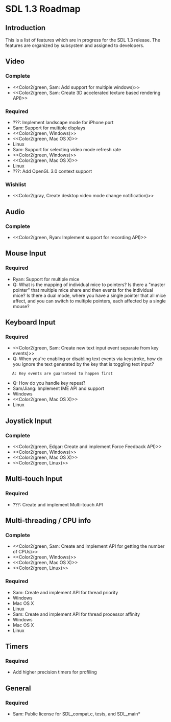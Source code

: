 = SDL 1.3 Roadmap =

== Introduction ==
This is a list of features which are in progress for the SDL 1.3 release.  The features are organized by subsystem and assigned to developers.


== Video ==

=== Complete ===
* <<Color2(green, Sam: Add support for multiple windows)>>
* <<Color2(green, Sam: Create 3D accelerated texture based rendering API)>>

=== Required ===
* ???: Implement landscape mode for iPhone port
* Sam: Support for multiple displays
* <<Color2(green, Windows)>>
* <<Color2(green, Mac OS X)>>
* Linux
* Sam: Support for selecting video mode refresh rate
* <<Color2(green, Windows)>>
* <<Color2(green, Mac OS X)>>
* Linux
* ???: Add OpenGL 3.0 context support

=== Wishlist ===
* <<Color2(gray, Create desktop video mode change notification)>>

== Audio ==

=== Complete ===
* <<Color2(green, Ryan: Implement support for recording API)>>

== Mouse Input ==

=== Required ===
* Ryan: Support for multiple mice
* Q: What is the mapping of individual mice to pointers?  Is there a "master pointer" that multiple mice share and then events for the individual mice?  Is there a dual mode, where you have a single pointer that all mice affect, and you can switch to multiple pointers, each affected by a single mouse?

== Keyboard Input ==

=== Required ===
* <<Color2(green, Sam: Create new text input event separate from key events)>>
* Q: When you're enabling or disabling text events via keystroke, how do you ignore the text generated by the key that is toggling text input?
    A: Key events are guaranteed to happen first
* Q: How do you handle key repeat?
* Sam/Jiang: Implement IME API and support
* Windows
* <<Color2(green, Mac OS X)>>
* Linux

== Joystick Input ==

=== Complete ===
* <<Color2(green, Edgar: Create and implement Force Feedback API)>>
* <<Color2(green, Windows)>>
* <<Color2(green, Mac OS X)>>
* <<Color2(green, Linux)>>

== Multi-touch Input ==

=== Required ===
* ???: Create and implement Multi-touch API

== Multi-threading / CPU info ==

=== Complete ===
* <<Color2(green, Sam: Create and implement API for getting the number of CPUs)>>
* <<Color2(green, Windows)>>
* <<Color2(green, Mac OS X)>>
* <<Color2(green, Linux)>>

=== Required ===
* Sam: Create and implement API for thread priority
* Windows
* Mac OS X
* Linux
* Sam: Create and implement API for thread processor affinity
* Windows
* Mac OS X
* Linux

== Timers ==

=== Required ===
* Add higher precision timers for profiling

== General ==

=== Required ===
* Sam: Public license for SDL_compat.c, tests, and SDL_main*
